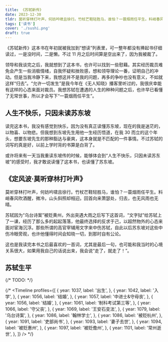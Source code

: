 ```yaml
---
title: 《苏轼新传》
date: 2023-12-30
tldr: 莫听穿林打叶声，何妨吟啸且徐行。竹杖芒鞋轻胜马，谁怕？一蓑烟雨任平生。料峭春风吹酒醒，微冷，山头斜照却相迎。回首向来萧瑟处，归去，也无风雨也无晴。
tags: ['读书']
cover: './sushi.png'
draft: true
---
```


《苏轼新传》这本书在年初就被我加到“想读”列表里，可一整年都没有捧起书仔细读过，一是没时间，二是懒。不过 11 月之后时间算是空出来了，因为我被裁了。

领导和我谈完之后，我就想到了这本书，也许可以找到一些慰藉。其实经历裁员难免会产生一些消极情绪，自我怀疑和挫败感，想和领导理论一番，证明自己的冲动。但是当我冷静下来，我想这并不是我的问题，再多的争吵也没有意义，不如就这样“归去”。“允许一切发生”是我今年在《无人知晓》播客里听过的，我很庆幸能有这样的心态来面对裁员。我想苏轼在遭遇的人生的种种问题之后，也许早已看懂了无常世事，所以才会写下“一蓑烟雨任平生”。

## 人生不快乐，只因未读苏东坡

读完这本书，我没有感觉到快乐，因为没有真正读懂苏东坡，现在的我是迷茫的，以物喜、以物悲。但我想到东坡先生用他一生经历悟道，在我 30 而立的这个年头，想要东坡先生的那种豁达与豪爽，这本身就是不匹配的一件事情。不过苏轼的词写的真是好，以前上学时背的书算是白背了。

或许将来有一天当我重读东坡传的时候，能够体会到“人生不快乐，只因未读苏东坡”的感受时，我才敢说读懂了这本书，也读懂了苏东坡。

## 《定风波·莫听穿林打叶声》

莫听穿林打叶声，何妨吟啸且徐行。竹杖芒鞋轻胜马，谁怕？一蓑烟雨任平生。料峭春风吹酒醒，微冷，山头斜照却相迎。回首向来萧瑟处，归去，也无风雨也无晴。

苏轼因为“乌台诗案”被贬黄州，外出突遇大雨之后写下这首词，“文字狱”给苏轼上了一课，经历了那么多的起起落落，他最终选择的反求于己，以超然物外的心态来面对宦海沉浮。那些所谓的高官宰辅用文字来中伤苏轼，自此以后苏东坡对这些中伤冷眼旁观，也许他懂得时间会知晓一切，到那时自有公论。

这也是我读完本书之后最喜欢的一首词，尤其是最后一句，也可能和我当时的心境关系很大，如果用我自己的话说出来，我会说“走了，就走了！”。

## 苏轼生平

{/* TODO: */}

{/* <Timeline
  profiles={[
    {
      year: 1037,
      label: '出生',
    },
    {
      year: 1042,
      label: '入学',
    },
    {
      year: 1056,
      label: '结婚',
    },
    {
      year: 1057,
      label: '中进士&守母丧',
    },
    {
      year: 1056,
      label: '结婚',
    },
    {
      year: 1061,
      label: '制科考试第三等',
    },
    {
      year: 1066,
      label: '守父丧',
    },
    {
      year: 1069,
      label: '王安石变法',
    },
    {
      year: 1079,
      label: '乌台诗案',
    },
    {
      year: 1086,
      label: '翰林学士',
    },
    {
      year: 1086,
      label: '被贬杭州',
    },
    {
      year: 1091,
      label: '吏部尚书',
    },
    {
      year: 1093,
      label: '妻子去世',
    },
    {
      year: 1094,
      label: '被贬惠州',
    },
    {
      year: 1097,
      label: '被贬儋州',
    },
    {
      year: 1101,
      label: '常州逝世',
    },
  ]}
/> */}
